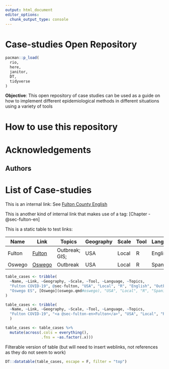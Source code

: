 ```yaml
---
output: html_document
editor_options: 
  chunk_output_type: console
---
```


# Case-studies Open Repository {.unnumbered}

```r
pacman::p_load(
  rio,
  here,
  janitor,
  DT,
  tidyverse
)
```

**Objective**: This open repository of case studies can be used as a guide on how to implement different epidemiological methods in different situations using a variety of tools

# How to use this repository {.unnumbered}

# Acknowledgements {.unnumbered}

## Authors {.unnumbered}


# List of Case-studies {.unnumbered}


This is an internal link: See [Fulton County English](fulton.qmd#fulton-en)

This is another kind of internal link that makes use of a tag: [Chapter -@sec-fulton-en]

This is a static table to test links:

| Name   | Link                           | Topics         | Geography | Scale | Tool | Language |
|-----------|-----------|-----------|-----------|-----------|-----------|-----------|
| Fulton | [Fulton](fulton.qmd#fulton-en) | Outbreak; GIS; | USA       | Local | R    | English  |
| Oswego | [Oswego](oswego.qmd#oswego-es) | Outbreak       | USA       | Local | R    | Spanish  |

```r
table_cases <- tribble(
  ~Name, ~Link, ~Geography, ~Scale, ~Tool, ~Language, ~Topics,
  "Fulton COVID-19", @sec-fulton, "USA", "Local", "R", "English", "Outbreak reports; GIS; epidemic curves",
  "Oswego ES", [Oswego](oswego.qmd#oswego), "USA", "Local", "R", "Spanish", "Outbreak response"
)
```

```r
table_cases <- tribble(
  ~Name, ~Link, ~Geography, ~Scale, ~Tool, ~Language, ~Topics,
  "Fulton COVID-19", "<a @sec-fulton-en>Fulton</a>", "USA", "Local", "R", "English", "Outbreak reports; GIS; epidemic curves", "Oswego ES", "<a @sec-oswego>Oswego</a>", "USA", "Local", "R", "Spanish", "Outbreak response"
  )

table_cases <- table_cases %>% 
  mutate(across(.cols = everything(),
                .fns = ~as.factor(.x)))

```

Filterable version of table (but will need to insert weblinks, not references as they do not seem to work)

```r

DT::datatable(table_cases, escape = F, filter = "top")

```

